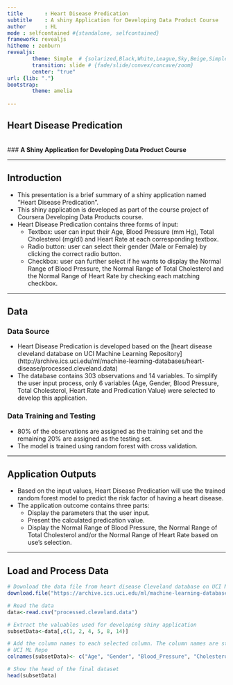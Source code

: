 ```yaml
---
title       : Heart Disease Predication 
subtitle    : A shiny Application for Developing Data Product Course 
author      : HL
mode : selfcontained #{standalone, selfcontained}
framework: revealjs
hitheme : zenburn
revealjs:
        theme: Simple  # {solarized,Black,White,League,Sky,Beige,Simple,Serif, Night,Moon}
        transition: slide # {fade/slide/convex/concave/zoom}
        center: "true"
url: {lib: "."}
bootstrap:
        theme: amelia
        
---
```


## **Heart Disease Predication**
<br> 
### **A Shiny Application for Developing Data Product Course**

---

## **Introduction**

- This presentation is a brief summary of a shiny application named "Heart Disease Predication".
- This shiny application is developed as part of the course project of Coursera Developing Data Products course. 
- Heart Disease Predication contains three forms of input:
  - Textbox: user can input their Age, Blood Pressure (mm Hg), Total Cholesterol (mg/dl) and Heart Rate at each corresponding textbox.
  - Radio button: user can select their gender (Male or Female) by clicking the correct radio button. 
  - Checkbox: user can further select if he wants to display the Normal Range of Blood Pressure, the Normal Range of Total Cholesterol and the Normal Range of Heart Rate by checking each matching checkbox.  

---


## **Data**

### **Data Source**
- Heart Disease Predication is developed based on the [heart disease cleveland database on UCI Machine Learning Repository] (http://archive.ics.uci.edu/ml/machine-learning-databases/heart-disease/processed.cleveland.data)
- The database contains 303 observations and 14 variables. To simplify the user input process, only 6 variables (Age, Gender, Blood Pressure, Total Cholesterol, Heart Rate and Predication Value) were selected to develop this application.                     <br>                                                                                          

### **Data Training and Testing**          
- 80% of the observations are assigned as the training set and the remaining 20% are assigned as the testing set. 
- The model is trained using random forest with cross validation. 


---  


## **Application Outputs**

- Based on the input values, Heart Disease Predication will use the trained random forest model to predict the risk factor of   having a heart disease.
- The application outcome contains three parts:
  - Display the parameters that the user input. 
  - Present the calculated predication value. 
  - Display the Normal Range of Blood Pressure, the Normal Range of Total Cholesterol and/or the Normal Range of Heart Rate based on use's selection.


---

## **Load and Process Data**

```r
# Download the data file from heart disease Cleveland database on UCI Machine Learning Repository
download.file("https://archive.ics.uci.edu/ml/machine-learning-databases/heart-disease/processed.cleveland.data", "processed.cleveland.data")

# Read the data
data<-read.csv("processed.cleveland.data")

# Extract the valuables used for developing shiny application
subsetData<-data[,c(1, 2, 4, 5, 8, 14)]

# Add the column names to each selected column. The column names are stored in a separate file on 
# UCI ML Repo
colnames(subsetData)<- c("Age", "Gender", "Blood_Pressure", "Cholesterol", "Heart_Rate", "Prediction")

# Show the head of the final dataset 
head(subsetData)
```



